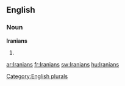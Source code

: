 ==English==

===Noun===
'''Iranians'''

# {{plural of|[[Iranian]]}}

[[Category:English plurals]]

[[ar:Iranians]]
[[fr:Iranians]]
[[sw:Iranians]]
[[hu:Iranians]]